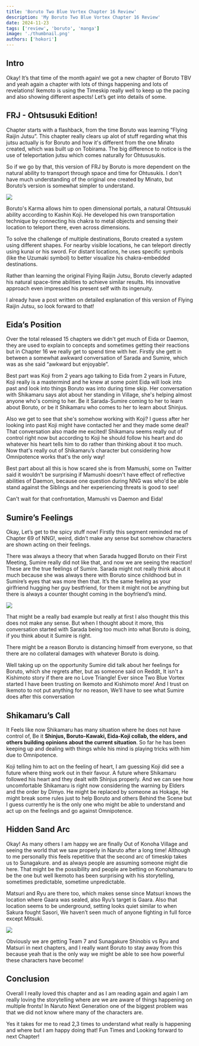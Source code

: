 ```yaml
---
title: 'Boruto Two Blue Vortex Chapter 16 Review'
description: 'My Boruto Two Blue Vortex Chapter 16 Review'
date: 2024-11-23
tags: ['review', 'boruto', 'manga']
image: './thumbnail.png'
authors: ['hokori']
---
```


## Intro

Okay! It’s that time of the month again! we got a new chapter of Boruto TBV and yeah again a chapter with lots of things happening and lots of revelations! Ikemoto is using the Timeskip really well to keep up the pacing and also showing different aspects! Let’s get into details of some.

## FRJ - Ohtsusuki Edition!

Chapter starts with a flashback, from the time Boruto was learning “Flying Raijin Jutsu”. This chapter really clears up alot of stuff regarding what this jutsu actually is for Boruto and how it's different from the one Minato created, which was built up on Tobirama. The big difference to notice is the use of teleportation jutsu which comes naturally for Ohtususukis.

So if we go by that, this version of FRJ by Boruto is more dependent on the natural ability to transport through space and time for Ohtusukis. I don't have much understanding of the original one created by Minato, but Boruto’s version is somewhat simpler to understand.

![](assets/blog_1.png)

Boruto's Karma allows him to open dimensional portals, a natural Ohtsusuki ability according to Kashin Koji. He developed his own transportation technique by connecting his chakra to metal objects and sensing their location to teleport there, even across dimensions.

To solve the challenge of multiple destinations, Boruto created a system using different shapes. For nearby visible locations, he can teleport directly using kunai or his sword. For distant locations, he uses specific symbols (like the Uzumaki symbol) to better visualize his chakra-embedded destinations.

Rather than learning the original Flying Raijin Jutsu, Boruto cleverly adapted his natural space-time abilities to achieve similar results. His innovative approach even impressed his present self with its ingenuity.

I already have a post written on detailed explanation of this version of Flying Raijin Jutsu, so look forward to that!

## Eida’s Position

Over the total released 15 chapters we didn't get much of Eida or Daemon, they are used to explain to concepts and sometimes getting their reactions but in Chapter 16 we really get to spend time with her. Firstly she gett in between a somewhat awkward conversation of Sarada and Sumire, which was as she said “awkward but enjoyable”.

Best part was Koji from 2 years ago talking to Eida from 2 years in Future, Koji really is a mastermind and he knew at some point Eida will look into past and look into things Boruto was into during time skip. Her conversation with Shikamaru says alot about her standing in Village, she's helping almost anyone who's coming to her. Be it Sarada-Sumire coming to her to learn about Boruto, or be it Shikamaru who comes to her to learn about Shinjus.

Also we get to see that she's somehow working with Koji? I guess after her looking into past Koji might have contacted her and they made some deal? That conversation also made me excited! Shikamaru seems really out of control right now but according to Koji he should follow his heart and do whatever his heart tells him to do rather than thinking about it too much. Now that's really out of Shikamaru’s character but considering how Omnipotence works that's the only way!

Best part about all this is how scared she is from Mamushi, some on Twitter said it wouldn't be surprising if Mamushi doesn't have effect of reflective abilities of Daemon, because one question during NNG was who'd be able stand against the Siblings and her experiencing threats is good to see!

Can't wait for that confrontation, Mamushi vs Daemon and Eida!

## Sumire’s Feelings

Okay, Let’s get to the spicy stuff now! Firstly this segment reminded me of Chapter 69 of NNG!, weird, didn’t make any sense but somehow characters are shown acting on their feelings.

There was always a theory that when Sarada hugged Boruto on their First Meeting, Sumire really did not like that, and now we are seeing the reaction! These are the true feelings of Sumire. Sarada might not really think about it much because she was always there with Boruto since childhood but in Sumire’s eyes that was more then that. It’s the same feeling as your girlfriend hugging her guy bestfriend, for them it might not be anything but there is always a counter thought coming in the boyfriend’s mind.

![](assets/blog__2.png)

That might be a really bad example but really at first I also thought this this does not make any sense. But when I thought about it more, this conversation started with Sarada being too much into what Boruto is doing, if you think about it Sumire is right.

There might be a reason Boruto is distancing himself from everyone, so that there are no collateral damages with whatever Boruto is doing.

Well taking up on the opportunity Sumire did talk about her feelings for Boruto, which she regrets after, but as someone said on Reddit, It isn't a Kishimoto story if there are no Love Triangle! Ever since Two Blue Vortex started I have been trusting on Ikemoto and Kishimoto more! And I trust on Ikemoto to not put anything for no reason, We’ll have to see what Sumire does after this conversation

## Shikamaru’s Call

It Feels like now Shikamaru has many situation where he does not have control of, Be it **Shinjus, Boruto-Kawaki, Eida-Koji collab, the elders, and others building opinions about the current situation**. So far he has been keeping up and dealing with things while his mind is playing tricks with him due to Omnipotence.

Koji telling him to act on the feeling of heart, I am guessing Koji did see a future where thing work out in their favour. A future where Shikamaru followed his heart and they dealt with Shinjus properly. And we can see how uncomfortable Shikamaru is right now considering the warning by Elders and the order by Dimyo. He might be replaced by someone as Hokage, He might break some rules just to help Boruto and others Behind the Scene but I guess currently he is the only one who might be able to understand and act up on the feelings and go against Omnipotence.

## Hidden Sand Arc

Okay! As many others I am happy we are finally Out of Konoha Village and seeing the world that we saw properly in Naruto after a long time! Although to me personally this feels repetitive that the second arc of timeskip takes us to Sunagakure. and as always people are assuming someone might die here. That might be the possibility and people are betting on Konohamaru to be the one but well Ikemoto has been surprising with his storytelling, sometimes predictable, sometime unpredictable.

Matsuri and Ryu are there too, which makes sense since Matsuri knows the location where Gaara was sealed, also Ryu’s target is Gaara. Also that location seems to be underground, setting looks quiet similar to when Sakura fought Sasori, We haven’t seen much of anyone fighting in full force except Mitsuki.

![](assets/blog_3.png)

Obviously we are getting Team 7 and Sunagakure Shinobis vs Ryu and Matsuri in next chapters, and I really want Boruto to stay away from this because yeah that is the only way we might be able to see how powerful these characters have become!

## Conclusion

Overall I really loved this chapter and as I am reading again and again I am really loving the storytelling where are we are aware of things happening on multiple fronts! In Naruto Next Generation one of the biggest problem was that we did not know where many of the characters are.

Yes it takes for me to read 2,3 times to understand what really is happening and where but I am happy doing that! Fun Times and Looking forward to next Chapter!
